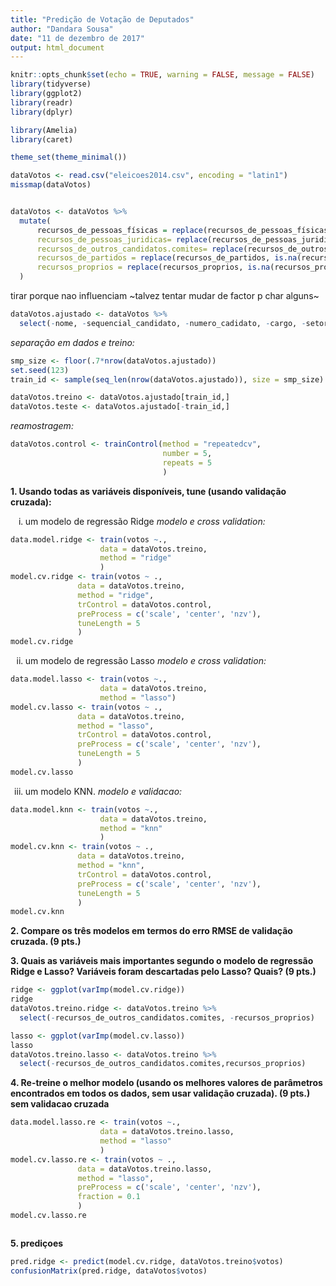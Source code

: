 ```yaml
---
title: "Predição de Votação de Deputados"
author: "Dandara Sousa"
date: "11 de dezembro de 2017"
output: html_document
---
```


```r
knitr::opts_chunk$set(echo = TRUE, warning = FALSE, message = FALSE)
library(tidyverse)
library(ggplot2)
library(readr)
library(dplyr) 

library(Amelia)
library(caret)

theme_set(theme_minimal())
```


```r
dataVotos <- read.csv("eleicoes2014.csv", encoding = "latin1")
missmap(dataVotos)


dataVotos <- dataVotos %>%
  mutate(
      recursos_de_pessoas_físicas = replace(recursos_de_pessoas_físicas,is.na(recursos_de_pessoas_físicas),0),
      recursos_de_pessoas_juridicas= replace(recursos_de_pessoas_juridicas,is.na(recursos_de_pessoas_juridicas),0),
      recursos_de_outros_candidatos.comites= replace(recursos_de_outros_candidatos.comites,is.na(recursos_de_outros_candidatos.comites),0),
      recursos_de_partidos = replace(recursos_de_partidos, is.na(recursos_de_partidos), 0),
      recursos_proprios = replace(recursos_proprios, is.na(recursos_proprios),0)
  )
```

tirar porque nao influenciam ~talvez tentar mudar de factor p char alguns~
```r
dataVotos.ajustado <- dataVotos %>%
  select(-nome, -sequencial_candidato, -numero_cadidato, -cargo, -setor_economico_despesa, -setor_economico_receita,  -partido, -UF)
```

_separação em dados e treino:_
```r
smp_size <- floor(.7*nrow(dataVotos.ajustado))
set.seed(123)
train_id <- sample(seq_len(nrow(dataVotos.ajustado)), size = smp_size)

dataVotos.treino <- dataVotos.ajustado[train_id,]
dataVotos.teste <- dataVotos.ajustado[-train_id,]
```

_reamostragem:_
```r
dataVotos.control <- trainControl(method = "repeatedcv",
                                  number = 5,
                                  repeats = 5
                                  )

```

**1. Usando todas as variáveis disponíveis, tune (usando validação cruzada):**


  (i) um modelo de regressão Ridge
  _modelo e cross validation:_
```r
data.model.ridge <- train(votos ~.,
                    data = dataVotos.treino,
                    method = "ridge"
                    )
model.cv.ridge <- train(votos ~ ., 
               data = dataVotos.treino,
               method = "ridge",
               trControl = dataVotos.control,
               preProcess = c('scale', 'center', 'nzv'),
               tuneLength = 5
               )
model.cv.ridge
```

  (ii) um modelo de regressão Lasso
  _modelo e cross validation:_
```r
data.model.lasso <- train(votos ~.,
                    data = dataVotos.treino,
                    method = "lasso")
model.cv.lasso <- train(votos ~ ., 
               data = dataVotos.treino,
               method = "lasso",
               trControl = dataVotos.control,
               preProcess = c('scale', 'center', 'nzv'),
               tuneLength = 5
               )
model.cv.lasso
```
  
  (iii) um modelo KNN. 
 _modelo e validacao:_
```r
data.model.knn <- train(votos ~.,
                    data = dataVotos.treino,
                    method = "knn"
                    )
model.cv.knn <- train(votos ~ ., 
               data = dataVotos.treino,
               method = "knn",
               trControl = dataVotos.control,
               preProcess = c('scale', 'center', 'nzv'),
               tuneLength = 5
               )
model.cv.knn
```

  
**2. Compare os três modelos em termos do erro RMSE de validação cruzada. (9 pts.)**

**3. Quais as variáveis mais importantes segundo o modelo de regressão Ridge e Lasso?  Variáveis foram descartadas pelo Lasso? Quais? (9 pts.)**
```r
ridge <- ggplot(varImp(model.cv.ridge))
ridge
dataVotos.treino.ridge <- dataVotos.treino %>%
  select(-recursos_de_outros_candidatos.comites, -recursos_proprios)
```

```r
lasso <- ggplot(varImp(model.cv.lasso))
lasso
dataVotos.treino.lasso <- dataVotos.treino %>%
  select(-recursos_de_outros_candidatos.comites,recursos_proprios)
```

**4. Re-treine o melhor modelo (usando os melhores valores de parâmetros encontrados em todos os dados, sem usar validação cruzada). (9 pts.)**
__sem validacao cruzada__

```r
data.model.lasso.re <- train(votos ~.,
                    data = dataVotos.treino.lasso,
                    method = "lasso"
                    )
model.cv.lasso.re <- train(votos ~ ., 
               data = dataVotos.treino.lasso,
               method = "lasso",
               preProcess = c('scale', 'center', 'nzv'),
               fraction = 0.1 
               )
model.cv.lasso.re
```
```r

```

**5. prediçoes**
```r
pred.ridge <- predict(model.cv.ridge, dataVotos.treino$votos)
confusionMatrix(pred.ridge, dataVotos$votos)
```



